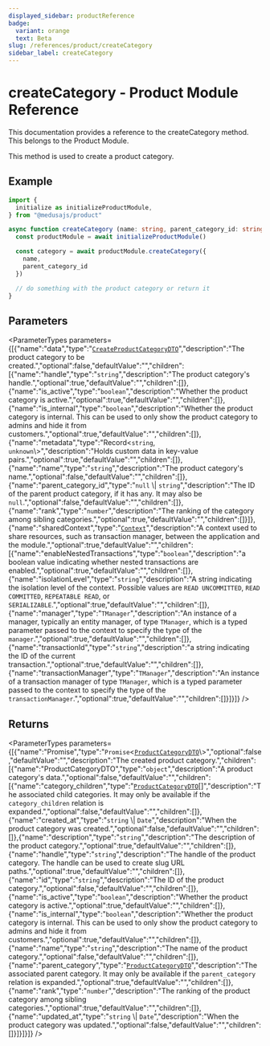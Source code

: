 ```yaml
---
displayed_sidebar: productReference
badge:
  variant: orange
  text: Beta
slug: /references/product/createCategory
sidebar_label: createCategory
---
```



# createCategory - Product Module Reference

This documentation provides a reference to the createCategory method. This belongs to the Product Module.

This method is used to create a product category.

## Example

```ts
import { 
  initialize as initializeProductModule,
} from "@medusajs/product"

async function createCategory (name: string, parent_category_id: string | null) {
  const productModule = await initializeProductModule()

  const category = await productModule.createCategory({
    name,
    parent_category_id
  })

  // do something with the product category or return it
}
```

## Parameters

<ParameterTypes parameters={[{"name":"data","type":"[`CreateProductCategoryDTO`](../../interfaces/CreateProductCategoryDTO.mdx)","description":"The product category to be created.","optional":false,"defaultValue":"","children":[{"name":"handle","type":"`string`","description":"The product category's handle.","optional":true,"defaultValue":"","children":[]},{"name":"is_active","type":"`boolean`","description":"Whether the product category is active.","optional":true,"defaultValue":"","children":[]},{"name":"is_internal","type":"`boolean`","description":"Whether the product category is internal. This can be used to only show the product category to admins and hide it from customers.","optional":true,"defaultValue":"","children":[]},{"name":"metadata","type":"Record<`string`, `unknown`\\>","description":"Holds custom data in key-value pairs.","optional":true,"defaultValue":"","children":[]},{"name":"name","type":"`string`","description":"The product category's name.","optional":false,"defaultValue":"","children":[]},{"name":"parent_category_id","type":"``null`` \\| `string`","description":"The ID of the parent product category, if it has any. It may also be `null`.","optional":false,"defaultValue":"","children":[]},{"name":"rank","type":"`number`","description":"The ranking of the category among sibling categories.","optional":true,"defaultValue":"","children":[]}]},{"name":"sharedContext","type":"[`Context`](../../interfaces/Context.mdx)","description":"A context used to share resources, such as transaction manager, between the application and the module.","optional":true,"defaultValue":"","children":[{"name":"enableNestedTransactions","type":"`boolean`","description":"a boolean value indicating whether nested transactions are enabled.","optional":true,"defaultValue":"","children":[]},{"name":"isolationLevel","type":"`string`","description":"A string indicating the isolation level of the context. Possible values are `READ UNCOMMITTED`, `READ COMMITTED`, `REPEATABLE READ`, or `SERIALIZABLE`.","optional":true,"defaultValue":"","children":[]},{"name":"manager","type":"`TManager`","description":"An instance of a manager, typically an entity manager, of type `TManager`, which is a typed parameter passed to the context to specify the type of the `manager`.","optional":true,"defaultValue":"","children":[]},{"name":"transactionId","type":"`string`","description":"a string indicating the ID of the current transaction.","optional":true,"defaultValue":"","children":[]},{"name":"transactionManager","type":"`TManager`","description":"An instance of a transaction manager of type `TManager`, which is a typed parameter passed to the context to specify the type of the `transactionManager`.","optional":true,"defaultValue":"","children":[]}]}]} />

## Returns

<ParameterTypes parameters={[{"name":"Promise","type":"`Promise`<[`ProductCategoryDTO`](../../interfaces/ProductCategoryDTO.mdx)\\>","optional":false,"defaultValue":"","description":"The created product category.","children":[{"name":"ProductCategoryDTO","type":"`object`","description":"A product category's data.","optional":false,"defaultValue":"","children":[{"name":"category_children","type":"[`ProductCategoryDTO`](../../interfaces/ProductCategoryDTO.mdx)[]","description":"The associated child categories. It may only be available if the `category_children` relation is expanded.","optional":false,"defaultValue":"","children":[]},{"name":"created_at","type":"`string` \\| `Date`","description":"When the product category was created.","optional":false,"defaultValue":"","children":[]},{"name":"description","type":"`string`","description":"The description of the product category.","optional":true,"defaultValue":"","children":[]},{"name":"handle","type":"`string`","description":"The handle of the product category. The handle can be used to create slug URL paths.","optional":true,"defaultValue":"","children":[]},{"name":"id","type":"`string`","description":"The ID of the product category.","optional":false,"defaultValue":"","children":[]},{"name":"is_active","type":"`boolean`","description":"Whether the product category is active.","optional":true,"defaultValue":"","children":[]},{"name":"is_internal","type":"`boolean`","description":"Whether the product category is internal. This can be used to only show the product category to admins and hide it from customers.","optional":true,"defaultValue":"","children":[]},{"name":"name","type":"`string`","description":"The name of the product category.","optional":false,"defaultValue":"","children":[]},{"name":"parent_category","type":"[`ProductCategoryDTO`](../../interfaces/ProductCategoryDTO.mdx)","description":"The associated parent category. It may only be available if the `parent_category` relation is expanded.","optional":true,"defaultValue":"","children":[]},{"name":"rank","type":"`number`","description":"The ranking of the product category among sibling categories.","optional":true,"defaultValue":"","children":[]},{"name":"updated_at","type":"`string` \\| `Date`","description":"When the product category was updated.","optional":false,"defaultValue":"","children":[]}]}]}]} />
